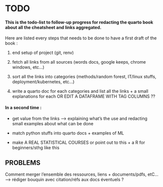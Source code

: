 # TODO

#### This is the todo-list to follow-up progress for redacting the quarto book about all the cheatsheet and links aggregated.

Here are listed every steps that needs to be done to have a first draft of the book :

1.  end setup of project (git, renv)

2.  fetch all links from all sources (words docs, google keeps, chrome windows, etc...)

3.  sort all the links into categories (methods/random forest, IT/linux stuffs, deployment/kubernetes, etc...)

4.  write a quarto doc for each categories and list all the links + a small explanations for each OR EDIT A DATAFRAME WITH TAG COLUMNS ??


#### In a second time :

-   get value from the links --> explaining what's the use and redacting small examples about what can be done

-   match python stuffs into quarto docs + examples of ML

-   make A REAL STATISTICAL COURSES or point out to this + a R for beginners/sthg like this



## PROBLEMS

Comment merger l'ensemble des ressources, liens + documents/pdfs, etC... --> rédiger bouquin avec citation/réfs aux docs éventuels ?


```{}


```
